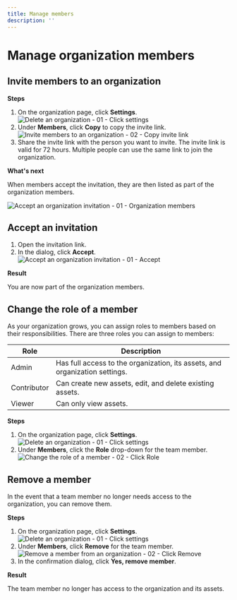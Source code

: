 ```yaml
---
title: Manage members
description: ''
---
```



# Manage organization members

## Invite members to an organization

**Steps**

1. On the organization page, click **Settings**.
    <Image 
        src="/docs/docimages/organizations/delete-01-click-settings.webp"
        alt="Delete an organization - 01 - Click settings"
        width={700}
        height={300}
    />
2. Under **Members**, click **Copy** to copy the invite link.
    <Image 
        src="/docs/docimages/organizations/invite-02-under-members-click-copy.webp"
        alt="Invite members to an organization - 02 - Copy invite link"
        width={700}
        height={300}
    />
3. Share the invite link with the person you want to invite.
    <Callout>
    The invite link is valid for 72 hours. Multiple people can use the same link to join the organization.
    </Callout>

**What's next**

When members accept the invitation, they are then listed as part of the organization members.

<Image 
    src="/docs/docimages/organizations/accept-01-organization-members.webp"
    alt="Accept an organization invitation - 01 - Organization members"
    width={700}
    height={300}
/>

## Accept an invitation

1. Open the invitation link.
2. In the dialog, click **Accept**.
    <Image
        src="/docs/docimages/organizations/accept-01-click-accept.webp"
        alt="Accept an organization invitation - 01 - Accept"
        width={700}
        height={300}
    />

**Result**

You are now part of the organization members.

## Change the role of a member

As your organization grows, you can assign roles to members based on their responsibilities. There are three roles you can assign to members:

| Role | Description |
| --- | --- |
| Admin | Has full access to the organization, its assets, and organization settings. |
| Contributor | Can create new assets, edit, and delete existing assets. |
| Viewer | Can only view assets. |

**Steps**

1. On the organization page, click **Settings**.
    <Image 
        src="/docs/docimages/organizations/delete-01-click-settings.webp"
        alt="Delete an organization - 01 - Click settings"
        width={700}
        height={300}
    />
2. Under **Members**, click the **Role** drop-down for the team member.
    <Image 
        src="/docs/docimages/organizations/change-member-role-02-select-role.webp"
        alt="Change the role of a member - 02 - Click Role"
        width={700}
        height={300}
    />

## Remove a member

In the event that a team member no longer needs access to the organization, you can remove them.

**Steps**

1. On the organization page, click **Settings**.
    <Image 
        src="/docs/docimages/organizations/delete-01-click-settings.webp"
        alt="Delete an organization - 01 - Click settings"
        width={700}
        height={300}
    />
2. Under **Members**, click **Remove** for the team member.
    <Image 
        src="/docs/docimages/organizations/remove-member-02-click-remove.webp"
        alt="Remove a member from an organization - 02 - Click Remove"
        width={700}
        height={300}
    />
3. In the confirmation dialog, click **Yes, remove member**.

**Result**

The team member no longer has access to the organization and its assets.